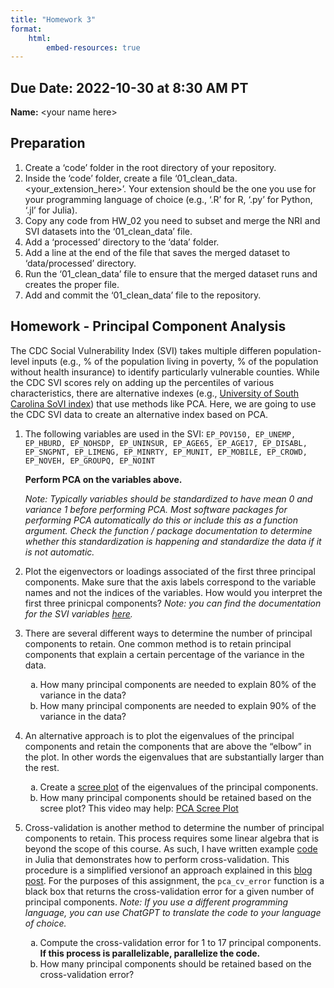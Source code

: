 ```yaml
---
title: "Homework 3"
format: 
    html:
        embed-resources: true
---
```



__Due Date:__ 2022-10-30 at 8:30 AM PT
---


__Name:__ \<your name here\>


## Preparation

1. Create a 'code' folder in the root directory of your repository.
1. Inside the 'code' folder, create a file '01_clean_data.\<your_extension_here\>'.
Your extension should be the one you use for your programming language of choice (e.g., '.R' for R, '.py' for Python, '.jl' for Julia).
1. Copy any code from HW_02 you need to subset and merge the NRI and SVI datasets into the '01_clean_data' file.
1. Add a 'processed' directory to the 'data' folder.
1. Add a line at the end of the file that saves the merged dataset to 'data/processed' directory.
1. Run the '01_clean_data' file to ensure that the merged dataset runs and creates the proper file.
1. Add and commit the '01_clean_data' file to the repository.



## Homework - Principal Component Analysis

The CDC Social Vulnerability Index (SVI) takes multiple differen population-level inputs (e.g., % of the population living in poverty, % of the population without health insurance) to identify particularly vulnerable counties.
While the CDC SVI scores rely on adding up the percentiles of various characteristics, there are alternative indexes (e.g., [University of South Carolina SoVI index](https://sc.edu/study/colleges_schools/artsandsciences/centers_and_institutes/hvri/data_and_resources/sovi/index.php)) that use methods like PCA.
Here, we are going to use the CDC SVI data to create an alternative index based on PCA.

1. The following variables are used in the SVI:
`EP_POV150, EP_UNEMP, EP_HBURD, EP_NOHSDP, EP_UNINSUR, EP_AGE65, EP_AGE17, EP_DISABL, EP_SNGPNT, EP_LIMENG, EP_MINRTY, EP_MUNIT, EP_MOBILE, EP_CROWD, EP_NOVEH, EP_GROUPQ, EP_NOINT`

    __Perform PCA on the variables above.__
    
    _Note: Typically variables should be standardized to have mean 0 and variance 1 before performing PCA. Most software packages for performing PCA automatically do this or include this as a function argument. Check the function / package documentation to determine whether this standardization is happening and standardize the data if it is not automatic._
1. Plot the eigenvectors or loadings associated of the first three principal components.
Make sure that the axis labels correspond to the variable names and not the indices of the variables.
How would you interpret the first three prinicpal components?
_Note: you can find the documentation for the SVI variables [here](https://www.atsdr.cdc.gov/placeandhealth/svi/documentation/SVI_documentation_2022.html)._
1. There are several different ways to determine the number of principal components to retain.
One common method is to retain principal components that explain a certain percentage of the variance in the data.
    a. How many principal components are needed to explain 80% of the variance in the data?
    a. How many principal components are needed to explain 90% of the variance in the data?
1. An alternative approach is to plot the eigenvalues of the principal components and retain the components that are above the "elbow" in the plot. In other words the eigenvalues that are substantially larger than the rest.
    a. Create a [scree plot](https://en.wikipedia.org/wiki/Scree_plot) of the eigenvalues of the principal components.
    a. How many principal components should be retained based on the scree plot? This video may help: [PCA Scree Plot](https://youtu.be/vFUvNICWVz4?si=6NbyRcLRGT8L1HzI)
1. Cross-validation is another method to determine the number of principal components to retain.
This process requires some linear algebra that is beyond the scope of this course.
As such, I have written example [code](https://github.com/gabehassler/PRGS-Intro-to-ML-2024/blob/main/examples/pca_cross_validation.jl) in Julia that demonstrates how to perform cross-validation.
This procedure is a simplified versionof an approach explained in this [blog post](https://alexhwilliams.info/itsneuronalblog/2018/02/26/crossval/).
For the purposes of this assignment, the `pca_cv_error` function is a black box that returns the cross-validation error for a given number of principal components.
_Note: If you use a different programming language, you can use ChatGPT to translate the code to your language of choice._
    a. Compute the cross-validation error for 1 to 17 principal components. __If this process is parallelizable, parallelize the code.__
    a. How many principal components should be retained based on the cross-validation error?
